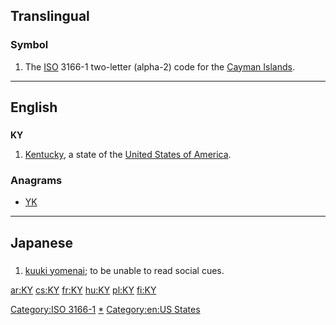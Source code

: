 {{also|ky|Ky.|.ky}}
==Translingual==

===Symbol===
{{head|mul|symbol}}

# The [[ISO]] 3166-1 two-letter (alpha-2) code for the [[Cayman Islands]].

[[Category:ISO 3166-1]]

----

==English==

==={{abbreviation}}===
'''KY'''

# [[Kentucky]], a state of the [[United States of America]].

===Anagrams===
* [[YK#English|YK]]

[[Category:en:Kentucky|*]]
[[Category:en:US States]]

----

==Japanese==

==={{abbreviation|lang=ja}}===
{{head|ja}}

# [[kuuki yomenai]]; to be unable to read social cues.

[[ar:KY]]
[[cs:KY]]
[[fr:KY]]
[[hu:KY]]
[[pl:KY]]
[[fi:KY]]